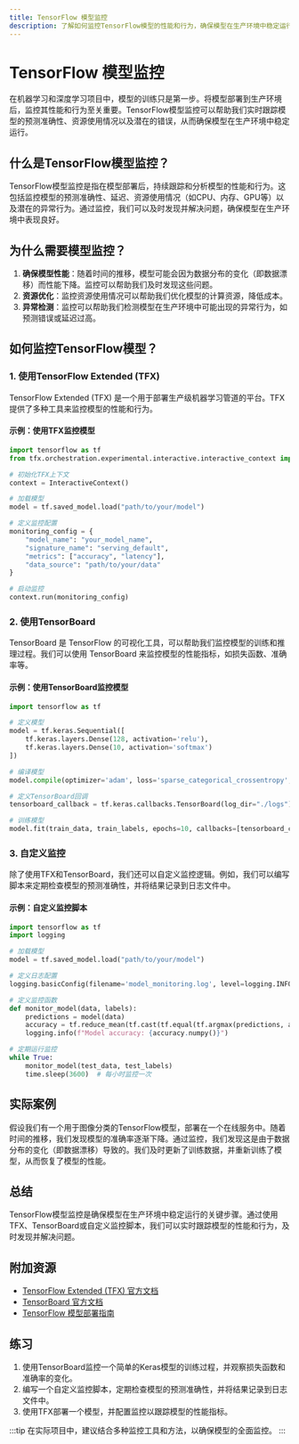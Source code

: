 ```yaml
---
title: TensorFlow 模型监控
description: 了解如何监控TensorFlow模型的性能和行为，确保模型在生产环境中稳定运行。
---
```


# TensorFlow 模型监控

在机器学习和深度学习项目中，模型的训练只是第一步。将模型部署到生产环境后，监控其性能和行为至关重要。TensorFlow模型监控可以帮助我们实时跟踪模型的预测准确性、资源使用情况以及潜在的错误，从而确保模型在生产环境中稳定运行。

## 什么是TensorFlow模型监控？

TensorFlow模型监控是指在模型部署后，持续跟踪和分析模型的性能和行为。这包括监控模型的预测准确性、延迟、资源使用情况（如CPU、内存、GPU等）以及潜在的异常行为。通过监控，我们可以及时发现并解决问题，确保模型在生产环境中表现良好。

## 为什么需要模型监控？

1. **确保模型性能**：随着时间的推移，模型可能会因为数据分布的变化（即数据漂移）而性能下降。监控可以帮助我们及时发现这些问题。
2. **资源优化**：监控资源使用情况可以帮助我们优化模型的计算资源，降低成本。
3. **异常检测**：监控可以帮助我们检测模型在生产环境中可能出现的异常行为，如预测错误或延迟过高。

## 如何监控TensorFlow模型？

### 1. 使用TensorFlow Extended (TFX)

TensorFlow Extended (TFX) 是一个用于部署生产级机器学习管道的平台。TFX 提供了多种工具来监控模型的性能和行为。

#### 示例：使用TFX监控模型

```python
import tensorflow as tf
from tfx.orchestration.experimental.interactive.interactive_context import InteractiveContext

# 初始化TFX上下文
context = InteractiveContext()

# 加载模型
model = tf.saved_model.load("path/to/your/model")

# 定义监控配置
monitoring_config = {
    "model_name": "your_model_name",
    "signature_name": "serving_default",
    "metrics": ["accuracy", "latency"],
    "data_source": "path/to/your/data"
}

# 启动监控
context.run(monitoring_config)
```

### 2. 使用TensorBoard

TensorBoard 是 TensorFlow 的可视化工具，可以帮助我们监控模型的训练和推理过程。我们可以使用 TensorBoard 来监控模型的性能指标，如损失函数、准确率等。

#### 示例：使用TensorBoard监控模型

```python
import tensorflow as tf

# 定义模型
model = tf.keras.Sequential([
    tf.keras.layers.Dense(128, activation='relu'),
    tf.keras.layers.Dense(10, activation='softmax')
])

# 编译模型
model.compile(optimizer='adam', loss='sparse_categorical_crossentropy', metrics=['accuracy'])

# 定义TensorBoard回调
tensorboard_callback = tf.keras.callbacks.TensorBoard(log_dir="./logs")

# 训练模型
model.fit(train_data, train_labels, epochs=10, callbacks=[tensorboard_callback])
```

### 3. 自定义监控

除了使用TFX和TensorBoard，我们还可以自定义监控逻辑。例如，我们可以编写脚本来定期检查模型的预测准确性，并将结果记录到日志文件中。

#### 示例：自定义监控脚本

```python
import tensorflow as tf
import logging

# 加载模型
model = tf.saved_model.load("path/to/your/model")

# 定义日志配置
logging.basicConfig(filename='model_monitoring.log', level=logging.INFO)

# 定义监控函数
def monitor_model(data, labels):
    predictions = model(data)
    accuracy = tf.reduce_mean(tf.cast(tf.equal(tf.argmax(predictions, axis=1), labels), tf.float32))
    logging.info(f"Model accuracy: {accuracy.numpy()}")

# 定期运行监控
while True:
    monitor_model(test_data, test_labels)
    time.sleep(3600)  # 每小时监控一次
```

## 实际案例

假设我们有一个用于图像分类的TensorFlow模型，部署在一个在线服务中。随着时间的推移，我们发现模型的准确率逐渐下降。通过监控，我们发现这是由于数据分布的变化（即数据漂移）导致的。我们及时更新了训练数据，并重新训练了模型，从而恢复了模型的性能。

## 总结

TensorFlow模型监控是确保模型在生产环境中稳定运行的关键步骤。通过使用TFX、TensorBoard或自定义监控脚本，我们可以实时跟踪模型的性能和行为，及时发现并解决问题。

## 附加资源

- [TensorFlow Extended (TFX) 官方文档](https://www.tensorflow.org/tfx)
- [TensorBoard 官方文档](https://www.tensorflow.org/tensorboard)
- [TensorFlow 模型部署指南](https://www.tensorflow.org/guide/saved_model)

## 练习

1. 使用TensorBoard监控一个简单的Keras模型的训练过程，并观察损失函数和准确率的变化。
2. 编写一个自定义监控脚本，定期检查模型的预测准确性，并将结果记录到日志文件中。
3. 使用TFX部署一个模型，并配置监控以跟踪模型的性能指标。

:::tip
在实际项目中，建议结合多种监控工具和方法，以确保模型的全面监控。
:::